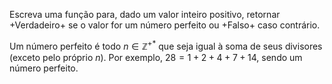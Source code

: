 <!-- Função número perfeito -->
::: {#exr-0045}
Escreva uma função para, dado um valor inteiro positivo, retornar +Verdadeiro+ se o valor for um número perfeito ou +Falso+ caso contrário.

Um número perfeito é todo $n \in \mathbb{Z}^{+*}$ que seja igual à soma de seus divisores (exceto pelo próprio $n$). Por exemplo, ${28 = 1 + 2 + 4 + 7 + 14}$, sendo um número perfeito.
:::
